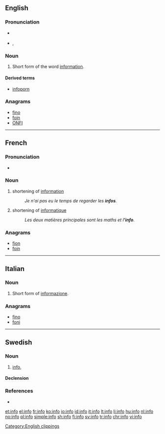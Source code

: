 {{also|Info|Info.|.info}}
==English==

===Pronunciation===
* {{a|RP}} {{IPA|/ˈɪnfəʊ/|lang=en}}
* {{a|UK}}, {{a|US}} {{IPA|/ˈɪnfoʊ/|lang=en}}

===Noun===
{{en-noun|-}}

# {{context|informal|lang=en}} Short form of the word [[information]].

====Derived terms====
* [[infoporn]]

===Anagrams===
* [[fino#English|fino]]
* [[foin#English|foin]]
* [[ONFI#English|ONFI]]

[[Category:English clippings]]

----

==French==

===Pronunciation===
* {{IPA|/ɛ̃.fo/|lang=fr}}

===Noun===
{{fr-noun|f}}

# shortening of [[information]]
#: ''Je n'ai pas eu le temps de regarder les '''infos'''.''
# shortening of [[informatique]]
#: ''Les deux matières principales sont les maths et l''''info'''.''

===Anagrams===
* [[fion#French|fion]]
* [[foin#French|foin]]

----

==Italian==

===Noun===
{{head|it|noun|g=m|invariable}}

# {{context|informal|lang=it}} Short form of [[informazione]].

===Anagrams===
* [[fino#Italian|fino]]
* [[foni#Italian|foni]]

----

==Swedish==

===Noun===
{{sv-noun|c}}

# {{context|colloquial|lang=sv}} [[#English|info]], {{short for|information|lang=sv}}

====Declension====
{{sv-noun-unc-irreg-c}}

===References===
* {{R:SAOL}}

[[et:info]]
[[el:info]]
[[fr:info]]
[[ko:info]]
[[io:info]]
[[id:info]]
[[it:info]]
[[lt:info]]
[[li:info]]
[[hu:info]]
[[nl:info]]
[[no:info]]
[[pl:info]]
[[simple:info]]
[[sh:info]]
[[fi:info]]
[[sv:info]]
[[tr:info]]
[[chr:info]]
[[vi:info]]